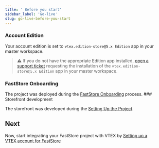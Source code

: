 ```yaml
---
title: ' Before you start'
sidebar_label: 'Go-live'
slug: go-live-before-you-start
---
```



<Steps>

### Account Edition

Your account edition is set to `vtex.edition-store@5.x Edition` app in your master workspace.

> ⚠️ If you do not have the appropriate Edition app installed, [open a support ticket](https://help.vtex.com/support) requesting the installation of the `vtex.edition-store@5.x Edition` app in your master workspace.

### FastStore Onboarding

The project was deployed during the [FastStore Onboarding](/docs/guides/faststore/getting-started-1-faststore-onboarding-overview) process.  ### Storefront development

The storefront was developed during the [Setting Up the Project](/docs/getting-started/2-setting-up-the-project).

</Steps>

## Next

Now, start integrating your FastStore project with VTEX by [Setting up a VTEX account for FastStore](/docs/guides/faststore/go-live-1-setting-up-vtex-account-for-faststore)
